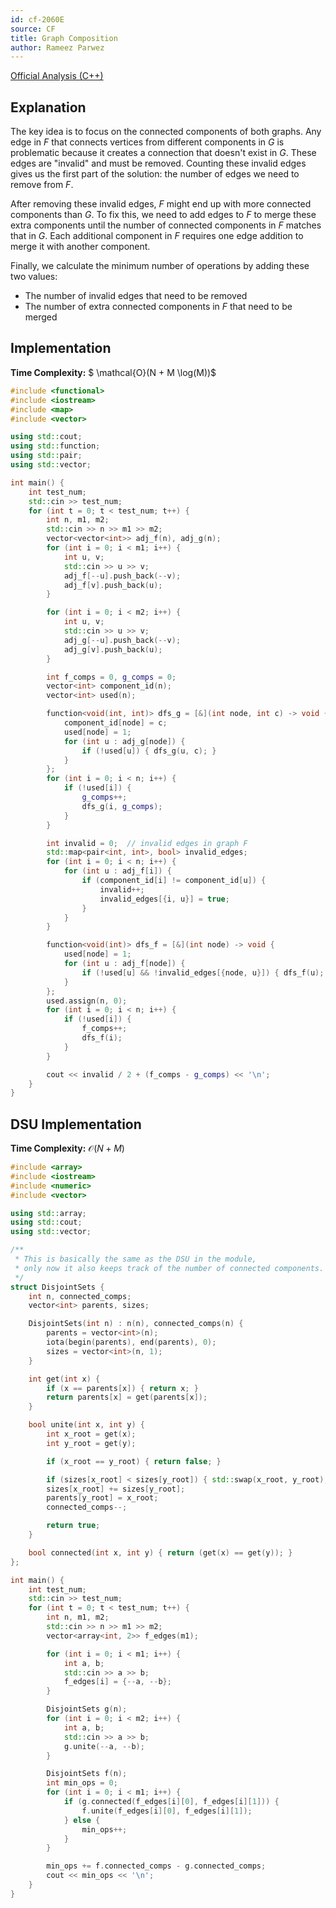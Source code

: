 ```yaml
---
id: cf-2060E
source: CF
title: Graph Composition
author: Rameez Parwez
---
```


[Official Analysis (C++)](https://codeforces.com/blog/entry/138342)

## Explanation

The key idea is to focus on the connected components of both graphs.
Any edge in $F$ that connects vertices from different components in $G$ is problematic because it
creates a connection that doesn't exist in $G$.
These edges are "invalid" and must be removed.
Counting these invalid edges gives us the first part of the solution:
the number of edges we need to remove from $F$.

After removing these invalid edges, $F$ might end up with more connected components than $G$.
To fix this, we need to add edges to $F$ to merge these extra components until the number of connected components in $F$ matches that in $G$.
Each additional component in $F$ requires one edge addition to merge it with another component.

Finally, we calculate the minimum number of operations by adding these two values:
- The number of invalid edges that need to be removed
- The number of extra connected components in $F$ that need to be merged

## Implementation

**Time Complexity:** $ \mathcal{O}(N + M \log(M))$

<LanguageSection>
<CPPSection>

```cpp
#include <functional>
#include <iostream>
#include <map>
#include <vector>

using std::cout;
using std::function;
using std::pair;
using std::vector;

int main() {
	int test_num;
	std::cin >> test_num;
	for (int t = 0; t < test_num; t++) {
		int n, m1, m2;
		std::cin >> n >> m1 >> m2;
		vector<vector<int>> adj_f(n), adj_g(n);
		for (int i = 0; i < m1; i++) {
			int u, v;
			std::cin >> u >> v;
			adj_f[--u].push_back(--v);
			adj_f[v].push_back(u);
		}

		for (int i = 0; i < m2; i++) {
			int u, v;
			std::cin >> u >> v;
			adj_g[--u].push_back(--v);
			adj_g[v].push_back(u);
		}

		int f_comps = 0, g_comps = 0;
		vector<int> component_id(n);
		vector<int> used(n);

		function<void(int, int)> dfs_g = [&](int node, int c) -> void {
			component_id[node] = c;
			used[node] = 1;
			for (int u : adj_g[node]) {
				if (!used[u]) { dfs_g(u, c); }
			}
		};
		for (int i = 0; i < n; i++) {
			if (!used[i]) {
				g_comps++;
				dfs_g(i, g_comps);
			}
		}

		int invalid = 0;  // invalid edges in graph F
		std::map<pair<int, int>, bool> invalid_edges;
		for (int i = 0; i < n; i++) {
			for (int u : adj_f[i]) {
				if (component_id[i] != component_id[u]) {
					invalid++;
					invalid_edges[{i, u}] = true;
				}
			}
		}

		function<void(int)> dfs_f = [&](int node) -> void {
			used[node] = 1;
			for (int u : adj_f[node]) {
				if (!used[u] && !invalid_edges[{node, u}]) { dfs_f(u); }
			}
		};
		used.assign(n, 0);
		for (int i = 0; i < n; i++) {
			if (!used[i]) {
				f_comps++;
				dfs_f(i);
			}
		}

		cout << invalid / 2 + (f_comps - g_comps) << '\n';
	}
}
```

</CPPSection>
</LanguageSection>

## DSU Implementation

**Time Complexity:** $\mathcal{O}(N + M)$

<LanguageSection>
<CPPSection>

```cpp
#include <array>
#include <iostream>
#include <numeric>
#include <vector>

using std::array;
using std::cout;
using std::vector;

/**
 * This is basically the same as the DSU in the module,
 * only now it also keeps track of the number of connected components.
 */
struct DisjointSets {
	int n, connected_comps;
	vector<int> parents, sizes;

	DisjointSets(int n) : n(n), connected_comps(n) {
		parents = vector<int>(n);
		iota(begin(parents), end(parents), 0);
		sizes = vector<int>(n, 1);
	}

	int get(int x) {
		if (x == parents[x]) { return x; }
		return parents[x] = get(parents[x]);
	}

	bool unite(int x, int y) {
		int x_root = get(x);
		int y_root = get(y);

		if (x_root == y_root) { return false; }

		if (sizes[x_root] < sizes[y_root]) { std::swap(x_root, y_root); }
		sizes[x_root] += sizes[y_root];
		parents[y_root] = x_root;
		connected_comps--;

		return true;
	}

	bool connected(int x, int y) { return (get(x) == get(y)); }
};

int main() {
	int test_num;
	std::cin >> test_num;
	for (int t = 0; t < test_num; t++) {
		int n, m1, m2;
		std::cin >> n >> m1 >> m2;
		vector<array<int, 2>> f_edges(m1);

		for (int i = 0; i < m1; i++) {
			int a, b;
			std::cin >> a >> b;
			f_edges[i] = {--a, --b};
		}

		DisjointSets g(n);
		for (int i = 0; i < m2; i++) {
			int a, b;
			std::cin >> a >> b;
			g.unite(--a, --b);
		}

		DisjointSets f(n);
		int min_ops = 0;
		for (int i = 0; i < m1; i++) {
			if (g.connected(f_edges[i][0], f_edges[i][1])) {
				f.unite(f_edges[i][0], f_edges[i][1]);
			} else {
				min_ops++;
			}
		}

		min_ops += f.connected_comps - g.connected_comps;
		cout << min_ops << '\n';
	}
}
```

</CPPSection>
</LanguageSection>
